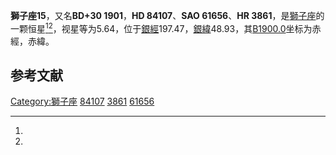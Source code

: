 {{Starbox begin
| name = 獅子座15
}}
{{Starbox observe
| epoch = [[J2000.0|J2000.0]]
| constell = [[獅子座|獅子座]]<ref name=SIMBAD>{{cite web
 | url=http://simbad.u-strasbg.fr/simbad/sim-id?Ident=HR+3861
 | title=Pulsating variable Star
 | publisher=Centre de Données astronomiques de Strasbourg
 | work=SIMBAD
 | accessdate=2012-07-13
 | archive-date=2016-03-17
 | archive-url=https://web.archive.org/web/20160317091131/http://simbad.u-strasbg.fr/simbad/sim-id?Ident=HR+3861
 | dead-url=no
 }}</ref><ref name=DATA>{{cite web
 | url=http://vizier.u-strasbg.fr/viz-bin/VizieR-5?-out.add=.&-source=5050&-corr=PK=HR&-out.max=9999&HR=3861
 | title =VizieR Detailed Page
 | accessdate=2012-07-13}}</ref>
| 星官 = 
| ra = {{RA|9|43|33.3}}<ref name=SIMBAD /><ref name=DATA />
| dec = {{DEC|+29|58|28}}<ref name=SIMBAD /><ref name=DATA />
| appmag_v = 5.64<ref name=SIMBAD /><ref name=DATA />
}}
{{Starbox character
| class = A2IV<ref name=SIMBAD /><ref name=DATA />
| b-v = 0.12<ref name=SIMBAD /><ref name=DATA />
| u-b = 0.08<ref name=SIMBAD /><ref name=DATA />
| r-i = 0.03<ref name=SIMBAD /><ref name=DATA />
| variable = 
}}
{{Starbox astrometry
| radial_v = 0.08
| prop_mo_ra = 16
| parallax = 
| p_error = 
}}
{{Starbox catalog
| names =BD+30 1901，[[SAO星表|SAO]] 61656，[[HD星表|HD]] 84107，[[HR星表|HR]] 3861}}
{{Starbox reference |Simbad=HR+3861}}
{{Starbox end}}

'''獅子座15'''，又名'''BD+30 1901'''，'''HD 84107'''、'''SAO 61656'''、'''HR 3861'''，是[[獅子座|獅子座]]的一颗恒星<ref name=SIMBAD /><ref name=DATA />，视星等为5.64，位于[[銀道座標系|銀經]]197.47，[[銀道座標系|銀緯]]48.93，其[[B1900.0|B1900.0]]坐标为赤經{{RA|9|37|41.6}}，赤緯{{DEC|+30|48.93|3}}。

== 参考文献 ==
{{reflist}}

{{star-stub}}

{{獅子座恒星}}
[[Category:獅子座|Category:獅子座]]
[[Category:HD和HDE天體|84107]]
[[Category:HR天體|3861]]
[[Category:SAO天體|61656]]
